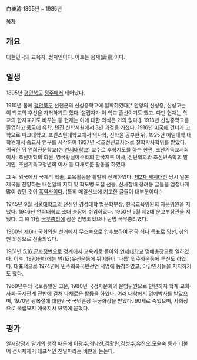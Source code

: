 白樂濬
1895년 ~ 1985년

[[목차]]
== 개요 ==
대한민국의 교육자, 정치인이다. 아호는 용재(庸齋)이다.

== 일생 ==
1895년 [[평안북도]] [[정주시|정주]]에서 태어났다.

1910년 봄에 [[평안북도]] 선천군의 신성중학교에 입학하였다[* 안양의 신성중, 신성고는 이 학교의 후신을 자처하기도 했다. 설립자가 이 학교 출신이기도 했고. 다만 현재는 학교의 한자표기도 바꾸는 등 현재는 이에 대한 의식은 거의 없다.]. 1913년 신성중학교를 졸업하고 [[중국]]에 유학, [[톈진]] 신학서원에서 3년 과정을 거쳤다. 1916년 [[미국]]에 건너가 고학으로 파크대학교, 프린스턴대학교에서 역사학, 신학을 공부한 뒤, 1925년 예일대학 대학원에서 종교사 연구를 시작하여 1927년 ＜조선신교사＞로 철학박사학위를 받았다. 귀국한 뒤 연희전문학교(현 [[연세대학교]]) 교수로 후학지도를 하는 한편, 조선기독교서회 이사, 조선어학회 회원, 영국황실아주학회 한국지부 이사, 진단학회와 조선민속학회 발기인, 조선기독교청년회 이사 등 다채로운 활동을 하였다.

그 뒤 외국에서 국제적 학술, 교육활동을 활발히 전개하였다. [[제2차 세계대전]] 당시 일본제국을 찬양하는 내선일체 지지 및 학도병 모집 선동, 신사참배 장려등 글들을 엄청나게 많이 썼던 것이 [[흑역사]]이다. (특히 매일신보에 기고한 글들이 대부분이다.)

1945년 9월 [[서울대학교]]의 전신인 경성대학 법문학부장, 한국교육위원회 자문위원을 지냈다. 1946년 연희대학교 초대 총장에 취임하였다. 1950년 5월 제2대 문교부장관을 지냈다. 그 해 11월 [[국무총리]]에 잠깐 임명되었으나 단명 국무총리였다.

1960년 제6대 국회의원 선거에서 무소속으로 입후보하여 전국 최다 득표로 당선, 참의원 의장으로 선출되었다. 

1961년 [[5.16 군사정변]]으로 정계에서 교육계로 돌아와 [[연세대학교]] 명예총장으로 일하였다. 이후, 1970년대에는 반(反)유신운동에 뛰어들어 '나름' 민주화운동에 투신도 하였다. 대표적으로 1974년에 민주회복국민선언 서명에 동참하였고, 야당인사들을 지지하기도 했다.

1969년부터 국토통일원 고문, 1980년 국정자문회의 운영위원으로 만년까지 학계·교회·사회·국제관계 전반에 걸쳐 다채로운 활동을 하였다. 여러 대학에서 명예박사를 받았으며, 1970년 광복절에 대한민국 국민훈장 무궁화장을 받았다. 90세로 죽었으며, 사회장으로 국립묘지 애국지사 묘역에 묻혔다.

== 평가 ==
[[일제강점기]] 말기의 행적 때문에 [[이광수]],[[최남선]],[[김활란]],[[김성수]],[[유진오]],[[모윤숙]] 등과 더불어 전시체제기 대표적인 친일파라는 비판을 듣는다.
